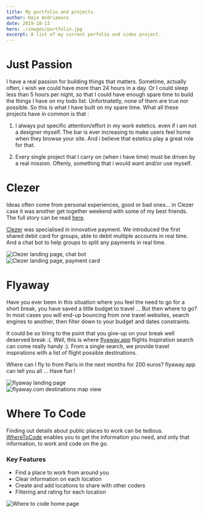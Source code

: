 ```yaml
---
title: My portfolio and projects.
author: Haja Andriamaro
date: 2019-10-13
hero: ./images/portfolio.jpg
excerpt: A list of my current porfolio and sides project.
---
```


# Just Passion 

I have a real passion for building things that matters. Sometime, actually often, i wish we could have more than 24 hours in a day.
Or I could sleep less than 5 hours per night, so that I could have enough spare time to build the things I have on my todo list. Unfortnatetly, none of them are true nor possible. 
So this is what I have built on my spare time. 
What all these projects have in common is that :

1. I always put specific attention/effort in my work estetics. even if i am not a designer
myself. The bar is ever increasing to make users feel home when they browse your site. And i believe that estetics
play a great role for that.    

2. Every single project that I carry on (when i have time) must be driven by a real mission. Oftenly, something 
that i would want and/or use myself.

# Clezer

Ideas often come from personal experiences, good or bad ones… in Clezer case it was another get together weekend
with some of my best friends. The full story can be read [here](https://medium.com/clezer/the-light-bulb-week-end-how-clezer-became-an-evidence-1be8cca4963f).

[Clezer](http://clezer.com) was specialised in innovative payment. We introduced the first shared debit card for groups, able to debit multiple accounts in real time.
And a chat bot to help groups to split any payments in real time.

<div class="Image__Medium">
  <img src="./images/clezer-1.png" alt="Clezer landing page, chat bot" />
</div>

<div class="Image__Medium">
  <img src="./images/clezer-2.png" alt="Clezer landing page, payment card" />
</div>


# Flyaway

Have you ever been in this situation where you feel the need to go for a short break, 
you have saved a little budget to travel ... But then where to go? 
In most cases you will end-up bouncing from one travel websites, search engines to another, then filter down to your budget 
and dates constraints. 

It could be so tiring to the point that you give-up on your break well deserved break :(. 
Well, this is where [flyaway.app](http://flyaway.app) flights Inspiration search can come really handy :). 
From a single search, we provide travel inspirations with a list of flight possible destinations.

Where can I fly to from Paris in the next months for 200 euros? flyaway.app can tell you all ... Have fun !

<div class="Image__Medium">
  <img src="./images/flyaway.png" alt="flyaway landing page" />
</div>


<div class="Image__Medium">
  <img src="./images/map-2.png" alt="flyaway.com destinations map view" />
</div>

# Where To Code

Finding out details about public places to work can be tedious. [WhereToCode](https://wtc-haja.netlify.com) enables you to get the information you need, 
and only that information, to work and code on the go.

### Key Features

- Find a place to work from around you
- Clear information on each location 
- Create and add locations to share with other coders
- Filtering and rating for each location

<div class="Image__Medium">
  <img src="./images/wtc-home.png" alt="Where to code home page" />
</div>
